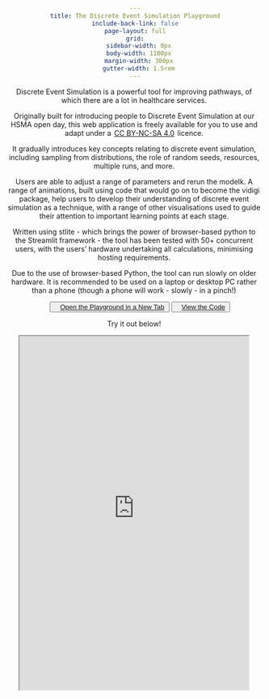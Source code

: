 ```yaml
---
title: The Discrete Event Simulation Playground
include-back-link: false
page-layout: full
grid:
  sidebar-width: 0px
  body-width: 1100px
  margin-width: 300px
  gutter-width: 1.5rem
---
```


```{=html}
<style>

body {
	text-align: center;
}

a {
	color: rgb(25, 22, 22);
	text-decoration: underline;
	-webkit-text-decoration: underline;
	-moz-text-decoration: underline;
	-ms-text-decoration: underline;
	-o-text-decoration: underline;
  padding: 2px
}

.custom-button:hover a {
  background-color: white;    /* White background on hover */
  color: #3d3d3d;              /* Grey text on hover */
  border-color: #3498db;      /* Blue border on hover */
}

@media only screen and (max-width: 600px) {

.hsma-iframe {
  height: 350px
}
}

@media only screen and (max-width: 800px) {

.hsma-iframe {
  height: 450px
}
}

@media only screen and (min-width: 800px) {

.hsma-iframe {
  height: 700px
}

}

</style>
```

Discrete Event Simulation is a powerful tool for improving pathways, of which there are a lot in healthcare services.

Originally built for introducing people to Discrete Event Simulation at our HSMA open day, this web application is freely available for you to use and adapt under a [CC BY-NC-SA 4.0](https://creativecommons.org/licenses/by-nc-sa/4.0/deed.en) licence.

It gradually introduces key concepts relating to discrete event simulation, including sampling from distributions, the role of random seeds, resources, multiple runs, and more.

Users are able to adjust a range of parameters and rerun the modelk. A range of animations, built using code that would go on to become the vidigi package, help users to develop their understanding of discrete event simulation as a technique, with a range of other visualisations used to guide their attention to important learning points at each stage.

Written using stlite - which brings the power of browser-based python to the Streamlit framework - the tool has been tested with 50+ concurrent users, with the users' hardware undertaking all calculations, minimising hosting requirements.

:::{.callout-note}
Due to the use of browser-based Python, the tool can run slowly on older hardware. It is recommended to be used on a laptop or desktop PC rather than a phone (though a phone will work - slowly - in a pinch!)
:::

```{=html}
<div class="project-link-buttons">
    <ul class="project-links">
        <button class="custom-button"><a href="https://hsma-programme.github.io/Teaching_DES_Concepts_Streamlit/"><i class="fa-solid fa-globe"></i><span style="padding-left: 10px;">Open the Playground in a New Tab</span></a></button>
        <button class="custom-button"><a href="https://github.com/hsma-programme/Teaching_DES_Concepts_Streamlit"><i class="fa-brands fa-github"></i><span style="padding-left: 10px;">View the Code</span></a></button>
    </ul>
</div>
```

Try it out below!

```{=html}
<iframe class="hsma-iframe" width="90%" src="https://hsma-programme.github.io/Teaching_DES_Concepts_Streamlit/" title="HSMA DES Playground"></iframe>
```
